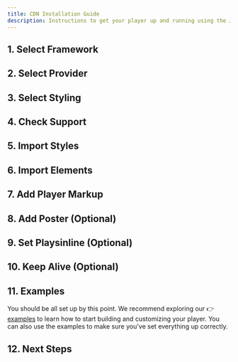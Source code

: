 ```yaml
---
title: CDN Installation Guide
description: Instructions to get your player up and running using the JSDelivr CDN.
---
```




## 1. Select Framework

<FrameworkSelection />

## 2. Select Provider

<ProviderSelection />

## 3. Select Styling

<StylingSelection />

## 4. Check Support

<BrowserSupport />

## 5. Import Styles

<ImportStyles />

## 6. Import Elements

<ImportElements />

## 7. Add Player Markup

<AddPlayerMarkup />

## 8. Add Poster (Optional)

<AddPoster />

## 9. Set Playsinline (Optional)

<SetPlaysinline />

## 10. Keep Alive (Optional)

<KeepAlive />

## 11. Examples

You should be all set up by this point. We recommend exploring our 👉 [examples][examples] to
learn how to start building and customizing your player. You can also use the examples to make
sure you've set everything up correctly.

[examples]: https://github.com/vidstack/examples/tree/main/player/web-components

## 12. Next Steps

<NextSteps />
